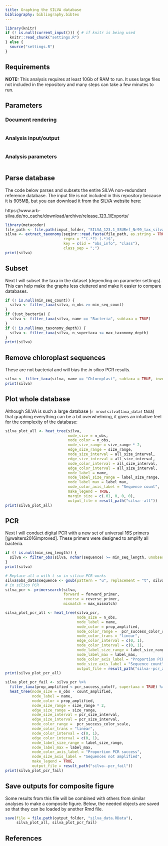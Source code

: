 ```yaml
---
title: Graphing the SILVA database
bibliography: bibliography.bibtex
---
```


```r
library(knitr)
if (! is.null(current_input())) { # if knitr is being used
  knitr::read_chunk("settings.R")
} else {
  source("settings.R")
}
```

## Requirements 

**NOTE:** This analysis requires at least 10Gb of RAM to run.
It uses large files not included in the repository and many steps can take a few minutes to run. 

## Parameters

### Document rendering

```r
```

### Analysis input/output

```r
```

### Analysis parameters

```r
```


## Parse database

The code below parses and subsets the entire SILVA non-redundant reference database.
The input file is not included in this repository because it is 905MB, but you can download it from the SILVA website here: 

https://www.arb-silva.de/no_cache/download/archive/release_123_1/Exports/

```r
library(metacoder)
file_path <- file.path(input_folder, "SILVA_123.1_SSURef_Nr99_tax_silva.fasta")
silva <- extract_taxonomy(seqinr::read.fasta(file_path, as.string = TRUE), 
                          regex = "^(.*?) (.*)$",
                          key = c(id = "obs_info", "class"),
                          class_sep = ";")
print(silva)
```

## Subset

Next I will subset the taxa in the dataset (depending on parameter settings). 
This can help make the graphs less cluttered and make it easier to compare databases. 

```r
if (! is.null(min_seq_count)) {
  silva <- filter_taxa(silva, n_obs >= min_seq_count)
}
if (just_bacteria) {
  silva <- filter_taxa(silva, name == "Bacteria", subtaxa = TRUE)
}
if (! is.null(max_taxonomy_depth)) {
  silva <- filter_taxa(silva, n_supertaxa <= max_taxonomy_depth)
}
print(silva)
```


## Remove chloroplast sequences

These are not bacterial and will bias the *in silico* PCR results.

```r
silva <- filter_taxa(silva, name == "Chloroplast", subtaxa = TRUE, invert = TRUE)
print(silva)
```


## Plot whole database

Although SILVA is such a large database (`r nrow(silva$taxa_data)` taxa) that graphing everything can be a bit overwhelming, it gives an intuitive feel for the complexity of the database:

```r
silva_plot_all <- heat_tree(silva,
                            node_size = n_obs,
                            node_color = n_obs,
                            node_size_range = size_range * 2,
                            edge_size_range = size_range,
                            node_size_interval = all_size_interval,
                            edge_size_interval = all_size_interval,
                            node_color_interval = all_size_interval,
                            edge_color_interval = all_size_interval,
                            node_label = name,
                            node_label_size_range = label_size_range,
                            node_label_max = label_max,
                            node_color_axis_label = "Sequence count",
                            make_legend = TRUE,
                            margin_size = c(.01, 0, 0, 0),
                            output_file = result_path("silva--all"))
print(silva_plot_all)
```


## PCR

Next I will conduct digital PCR with a new set of universal 16S primers [@walters2016improved].
These primers were designed to amplify all bacteria.

```r
if (! is.null(min_seq_length)) {
  silva <- filter_obs(silva, nchar(sequence) >= min_seq_length, unobserved = FALSE)
}
print(silva)
```


```r
# Replace all u with t so in silico PCR works
silva$obs_data$sequence <- gsub(pattern = "u", replacement = "t", silva$obs_data$sequence)
# in silico PCR
silva_pcr <- primersearch(silva,
                          forward = forward_primer,
                          reverse = reverse_primer,
                          mismatch = max_mismatch)
```

```r
silva_plot_pcr_all <- heat_tree(silva_pcr,
                                node_size = n_obs,
                                node_label = name,
                                node_color = prop_amplified,
                                node_color_range =  pcr_success_color_scale,
                                node_color_trans = "linear",
                                edge_color_interval = c(0, 1),
                                node_color_interval = c(0, 1),
                                node_label_size_range = label_size_range,
                                node_label_max = label_max,
                                node_color_axis_label = "Proportion PCR success",
                                node_size_axis_label = "Sequence count",
                                output_file = result_path("silva--pcr_all"))
print(silva_plot_pcr_all)
```

```r
silva_plot_pcr_fail <- silva_pcr %>%
  filter_taxa(prop_amplified < pcr_success_cutoff, supertaxa = TRUE) %>%
  heat_tree(node_size = n_obs - count_amplified,
            node_label = name,
            node_color = prop_amplified,
            node_size_range = size_range * 2,
            edge_size_range = size_range,
            node_size_interval = pcr_size_interval,
            edge_size_interval = pcr_size_interval,
            node_color_range =  pcr_success_color_scale,
            node_color_trans = "linear",
            node_color_interval = c(0, 1),
            edge_color_interval = c(0, 1),
            node_label_size_range = label_size_range,
            node_label_max = label_max,
            node_color_axis_label = "Proportion PCR success",
            node_size_axis_label = "Sequences not amplified",
            make_legend = TRUE,
            output_file = result_path("silva--pcr_fail"))
print(silva_plot_pcr_fail)
```


## Save outputs for composite figure

Some results from this file will be combined with others from similar analyses to make a composite figure.
Below, the needed objects are saved so that they can be loaded by another Rmd file.

```r
save(file = file.path(output_folder, "silva_data.RData"),
     silva_plot_all, silva_plot_pcr_fail)
```

## References